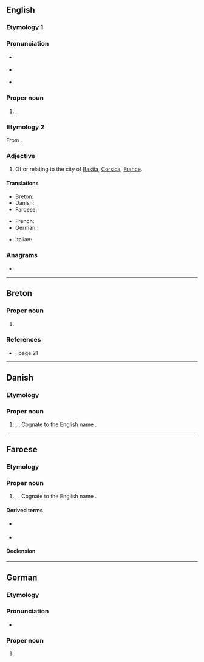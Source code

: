 {{also|bastian}}
==English==

===Etymology 1===
{{clipping|en|Sebastian}}

===Pronunciation===
* {{a|RP}} {{IPA|en|/ˈbæsti.ən/}}
* {{a|US}} {{IPA|en|/ˈbæsti.ən/|/ˈbæstʃən/}}
* {{homophones|en|bastion}}

===Proper noun===
{{en-proper noun}}

# {{given name|en|male|from=Ancient Greek}}, {{diminutive of|en|Sebastian|nocap=1}}

===Etymology 2===
From {{suffix|en|Bastia|n}}.

===Adjective===
{{en-adj|-}}

# Of or relating to the city of [[Bastia]], [[Corsica]], [[France]].

====Translations====
{{trans-top|Cognates to Bastian}}
* Breton: {{t|br|Bastian}}
* Danish: {{t|da|Bastian}}
* Faroese: {{t|fo|Bastian}}
{{trans-mid}}
* French: {{t+|fr|Bastien}}
* German: {{t+|de|Bastian}}
{{trans-bottom}}
{{trans-top|Of or relating to Bastia}}
* Italian: {{t+|it|bastiese|mf}}
{{trans-bottom}}

===Anagrams===
* {{anagrams|en|a=aabinst|abstain|banitsa}}

----

==Breton==

===Proper noun===
{{br-proper noun|m}}

# {{given name|br|male|eq=Bastian}}

===References===
* {{R:TlPb1996}}, page 21

----

==Danish==

===Etymology===
{{clipping of|da|Sebastian}}

===Proper noun===
{{da-proper noun}}

# {{given name|da|male}}, {{diminutive of|da|Sebastian}}. Cognate to the English name {{m|en|Bastian}}.

----

==Faroese==

===Etymology===
{{clipping of|fo|Sebastian}}

===Proper noun===
{{head|fo|proper noun|g=m}}

# {{given name|fo|male}}, {{diminutive of|fr|Sebastian}}. Cognate to the English name {{m|en|Bastian}}.

====Derived terms====
* {{l|fo|Bastiansson}} {{gloss|son of Bastian}} {{qualifier|patronymic}}
* {{l|fo|Bastiansdóttir}} {{gloss|daughter of Bastian}} {{qualifier|patronymic}}

====Declension====
{{fo-decl-proper-noun-s-indef|Bastian|Bastian|Bastiani|Bastians}}

----

==German==

===Etymology===
{{clipping of|de|Sebastian}}

===Pronunciation===
* {{audio|de|De-Bastian.ogg|Audio}}

===Proper noun===
{{head|de|proper noun}}

# {{given name|de|male|dimof=Sebastian|eq=Bastian}}